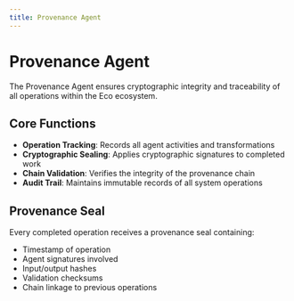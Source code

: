 ```yaml
---
title: Provenance Agent
---
```


# Provenance Agent

The Provenance Agent ensures cryptographic integrity and traceability of all operations within the Eco ecosystem.

## Core Functions

- **Operation Tracking**: Records all agent activities and transformations
- **Cryptographic Sealing**: Applies cryptographic signatures to completed work
- **Chain Validation**: Verifies the integrity of the provenance chain
- **Audit Trail**: Maintains immutable records of all system operations

## Provenance Seal

Every completed operation receives a provenance seal containing:
- Timestamp of operation
- Agent signatures involved
- Input/output hashes
- Validation checksums
- Chain linkage to previous operations
